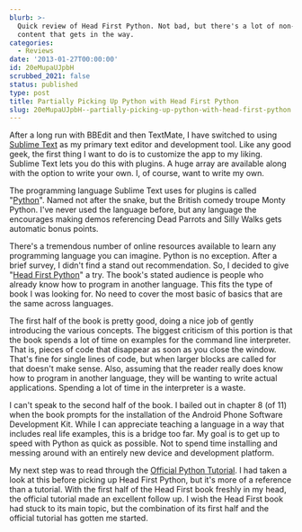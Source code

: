 ```yaml
---
blurb: >-
  Quick review of Head First Python. Not bad, but there's a lot of non-python
  content that gets in the way.
categories:
  - Reviews
date: '2013-01-27T00:00:00'
id: 20eMupaUJpbH
scrubbed_2021: false
status: published
type: post
title: Partially Picking Up Python with Head First Python
slug: 20eMupaUJpbH--partially-picking-up-python-with-head-first-python
---
```


After a long run with BBEdit and then TextMate, I have switched to using [Sublime Text](http://www.sublimetext.com) as my primary text editor and development tool. Like any good geek, the first thing I want to do is to customize the app to my liking. Sublime Text lets you do this with plugins. A huge array are available along with the option to write your own. I, of course, want to write my own. 

The programming language Sublime Text uses for plugins is called "[Python](http://python.org)". Named not after the snake, but the British comedy troupe Monty Python. I've never used the language before, but any language the encourages making demos referencing Dead Parrots and Silly Walks gets automatic bonus points.

There's a tremendous number of online resources available to learn any programming language you can imagine. Python is no exception. After a brief survey, I didn't find a stand out recommendation. So, I decided to give "[Head First Python][1]" a try. The book's stated audience is people who already know how to program in another language. This fits the type of book I was looking for. No need to cover the most basic of basics that are the same across languages. 

The first half of the book is pretty good, doing a nice job of gently introducing the various concepts. The biggest criticism of this portion is that the book spends a lot of time on examples for the command line interpreter. That is, pieces of code that disappear as soon as you close the window. That's fine for single lines of code, but when larger blocks are called for that doesn't make sense. Also, assuming that the reader really does know how to program in another language, they will be wanting to write actual applications. Spending a lot of time in the interpreter is a waste. 

I can't speak to the second half of the book. I bailed out in chapter 8 (of 11) when the book prompts for the installation of the Android Phone Software Development Kit. While I can appreciate teaching a language in a way that includes real life examples, this is a bridge too far. My goal is to get up to speed with Python as quick as possible. Not to spend time installing and messing around with an entirely new device and development platform. 

My next step was to read through the [Official Python Tutorial](http://docs.python.org/3/tutorial/). I had taken a look at this before picking up Head First Python, but it's more of a reference than a tutorial. With the first half of the Head First book freshly in my head, the official tutorial made an excellent follow up. I wish the Head First book had stuck to its main topic, but the combination of its first half and the official tutorial has gotten me started. 

[1]: http://www.amazon.com/gp/product/1449382673/ref=as_li_ss_tl?ie=UTF8&camp=1789&creative=390957&creativeASIN=1449382673&linkCode=as2&tag=tioa-20
